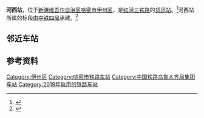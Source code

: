 {{for|工程名曾为河西站的[[青岛地铁|青岛地铁]]车站|地铁大厦站 (青岛地铁)}}
{{Infobox China railway station
|车站名称= 河西站
|图片= 
|图片介绍= 
|其他名称=
|车站拼音= Hexi Zhan
|英文名称= Hexi Railway Station
|车站代码= 
|电报码= 
|拼音码= 
|车站类型= [[货运车站|货运站]]
|技术性质= 
|业务性质= 
|始建时间= 
|开通运营= 2019年
|撤销年份=
|车站位置= [[新疆维吾尔自治区|新疆维吾尔自治区]][[哈密市|哈密市]][[伊州区|伊州区]]
|坐标= 
|归属= [[乌鲁木齐局集团|乌鲁木齐局集团]]
|线路= [[红淖三铁路|红淖三铁路]]
|车站等级= 
|使用状态= 
|股道数目= 
|正线= 
|到发线= 
|其它线=
|月台数目= 
|侧式站台= 
|岛式站台= 
|站台面=
|网站=
|站线配置图 = 
|站线配置图宽度= 
}}
'''河西站'''，位于[[新疆维吾尔自治区|新疆维吾尔自治区]][[哈密市|哈密市]][[伊州区|伊州区]]，是[[红淖三铁路|红淖三铁路]]的[[货运车站|货运站]]。<ref>{{cite web |title=红淖三S6标河西站铺轨方案 |url=https://wenku.baidu.com/view/b0f31622bd64783e09122b59.html |publisher=中铁四局 |accessdate=2021-10-03 |date=2013-04-03 |archive-date=2021-10-03 |archive-url=https://web.archive.org/web/20211003144329/https://wenku.baidu.com/view/b0f31622bd64783e09122b59.html |dead-url=no }}</ref>河西站所属的标段由[[中铁四局|中铁四局]]承建。<ref>{{cite web |title=中铁四局红淖三铁路超额完成业主下达的房建节点 |url=https://www.peoplerail.com/rail/show-1811-179975-1.html |website=人民铁道网 |accessdate=2021-10-03 |date=2014-04-18 |archive-date=2021-10-03 |archive-url=https://web.archive.org/web/20211003144343/https://www.peoplerail.com/rail/show-1811-179975-1.html |dead-url=no }}</ref>

==邻近车站==

{{start rail box|[[中国铁路|中国铁路]]}}
{{s-inop|[[红柳河站|红柳河站]]|起讫站}}
{{s-line|[[红淖三铁路|红淖三铁路]]<br/>← 河西站 →}}
{{s-inop|[[沙泉子南站|沙泉子南站]]|{{站|淖毛湖}}方向}}
{{end box}}

==参考资料==
{{reflist}}

{{红淖三铁路}}
{{新疆小作品}}{{中国铁路小作品}}
[[Category:伊州区|Category:伊州区]]
[[Category:哈密市铁路车站|Category:哈密市铁路车站]]
[[Category:中国铁路乌鲁木齐局集团车站|Category:中国铁路乌鲁木齐局集团车站]]
[[Category:2019年启用的铁路车站|Category:2019年启用的铁路车站]]